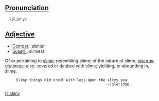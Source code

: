 ==[[Pronunciation]]==
   \Slim"y\

==[[Adjective]]==
*[[Compar.]]: slimier
*[[Superl.]]: slimiest

Of or pertaining to [[slime]]; resembling slime; of the nature of slime; [[viscous]]; [[glutinous]]; also, covered or daubed with slime; yielding, or abounding in, slime.

      Slimy things did crawl with legs Upon the slimy sea.
                                               --Coleridge.

[[fr:slimy]]